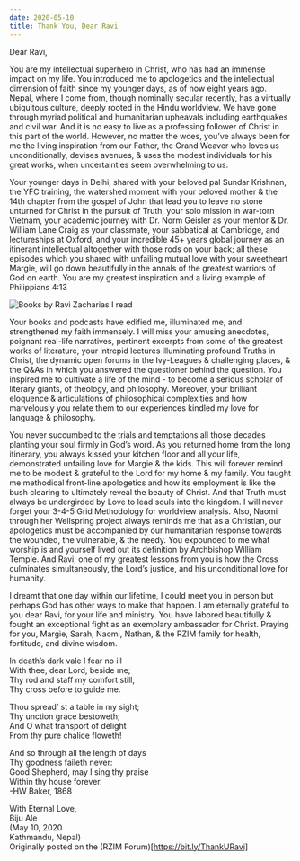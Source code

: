 ```yaml
---
date: 2020-05-10
title: Thank You, Dear Ravi
---
```


Dear Ravi,

You are my intellectual superhero in Christ, who has had an immense impact on my life. You introduced me to apologetics and the intellectual dimension of faith since my younger days, as of now eight years ago. Nepal, where I come from, though nominally secular recently, has a virtually ubiquitous culture, deeply rooted in the Hindu worldview. We have gone through myriad political and humanitarian upheavals including earthquakes and civil war. And it is no easy to live as a professing follower of Christ in this part of the world. However, no matter the woes, you’ve always been for me the living inspiration from our Father, the Grand Weaver who loves us unconditionally, devises avenues, &amp; uses the modest individuals for his great works, when uncertainties seem overwhelming to us.

Your younger days in Delhi, shared with your beloved pal Sundar Krishnan, the YFC training, the watershed moment with your beloved mother & the 14th chapter from the gospel of John that lead you to leave no stone unturned for Christ in the pursuit of Truth, your solo mission in war-torn Vietnam, your academic journey with Dr. Norm Geisler as your mentor & Dr. William Lane Craig as your classmate, your sabbatical at Cambridge, and lectureships at Oxford, and your incredible 45+ years global journey as an itinerant intellectual altogether with those rods on your back; all these episodes which you shared with unfailing mutual love with your sweetheart Margie, will go down beautifully in the annals of the greatest warriors of God on earth. You are my greatest inspiration and a living example of Philippians 4:13

![Books by Ravi Zacharias I read](./zacharias_books.png)

Your books and podcasts have edified me, illuminated me, and strengthened my faith immensely. I will miss your amusing anecdotes, poignant real-life narratives, pertinent excerpts from some of the greatest works of literature, your intrepid lectures illuminating profound Truths in Christ, the dynamic open forums in the Ivy-Leagues & challenging places, & the Q&As in which you answered the questioner behind the question. You inspired me to cultivate a life of the mind - to become a serious scholar of literary giants, of theology, and philosophy. Moreover, your brilliant eloquence & articulations of philosophical complexities and how marvelously you relate them to our experiences kindled my love for language & philosophy.

You never succumbed to the trials and temptations all those decades planting your soul firmly in God’s word. As you returned home from the long itinerary, you always kissed your kitchen floor and all your life, demonstrated unfailing love for Margie & the kids. This will forever remind me to be modest & grateful to the Lord for my home & my family. You taught me methodical front-line apologetics and how its employment is like the bush clearing to ultimately reveal the beauty of Christ. And that Truth must always be undergirded by Love to lead souls into the kingdom. I will never forget your 3-4-5 Grid Methodology for worldview analysis. Also, Naomi through her Wellspring project always reminds me that as a Christian, our apologetics must be accompanied by our humanitarian response towards the wounded, the vulnerable, & the needy. You expounded to me what worship is and yourself lived out its definition by Archbishop William Temple. And Ravi, one of my greatest lessons from you is how the Cross culminates simultaneously, the Lord’s justice, and his unconditional love for humanity.

I dreamt that one day within our lifetime, I could meet you in person but perhaps God has other ways to make that happen. I am eternally grateful to you dear Ravi, for your life and ministry. You have labored beautifully & fought an exceptional fight as an exemplary ambassador for Christ. Praying for you, Margie, Sarah, Naomi, Nathan, & the RZIM family for health, fortitude, and divine wisdom.

In death’s dark vale I fear no ill  
With thee, dear Lord, beside me;  
Thy rod and staff my comfort still,  
Thy cross before to guide me.

Thou spread’ st a table in my sight;  
Thy unction grace bestoweth;  
And O what transport of delight  
From thy pure chalice floweth!

And so through all the length of days  
Thy goodness faileth never:  
Good Shepherd, may I sing thy praise  
Within thy house forever.  
-HW Baker, 1868

With Eternal Love,  
Biju Ale  
(May 10, 2020  
Kathmandu, Nepal)  
Originally posted on the (RZIM Forum)[https://bit.ly/ThankURavi]
